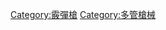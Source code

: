 {{catmore}}
{{Commonscat|Double-barreled shotguns}}
{{clear}}

[[Category:霰彈槍|Category:霰彈槍]]
[[Category:多管槍械|Category:多管槍械]]